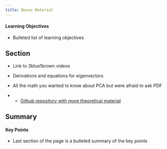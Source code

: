 ```yaml
---
title: Bonus Material
---
```


::: {.callout-tip}
#### Learning Objectives

- Bulleted list of learning objectives
:::


## Section

* Link to 3blue1brown videos

* Derivations and equations for eigenvectors

* All the math you wanted to know about PCA but were afraid to ask PDF

* - [Github repository with more theoretical material](https://github.com/neelsoumya/public_teaching_unsupervised_learning)



## Summary

::: {.callout-tip}
#### Key Points

- Last section of the page is a bulleted summary of the key points
:::
